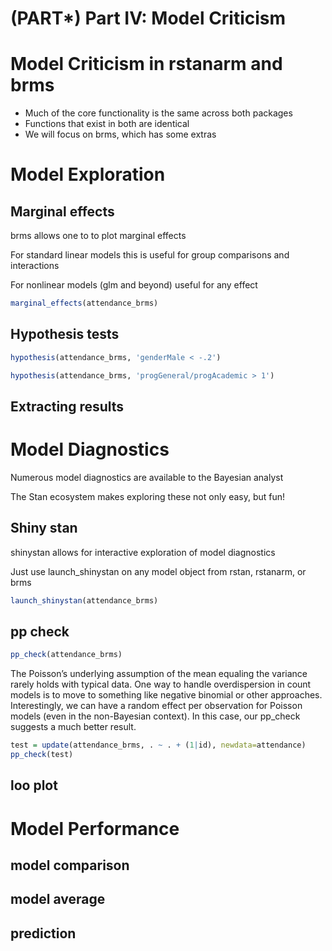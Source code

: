 # (PART\*) Part IV: Model Criticism {-}

# Model Criticism in rstanarm and brms

- Much of the core functionality is the same across both packages
- Functions that exist in both are identical
- We will focus on brms, which has some extras

# Model Exploration
## Marginal effects


<span class="pack">brms</span> allows one to to plot marginal effects

For standard linear models this is useful for group comparisons and interactions

For nonlinear models (glm and beyond) useful for any effect

```r
marginal_effects(attendance_brms)
```


## Hypothesis tests

```r
hypothesis(attendance_brms, 'genderMale < -.2')

hypothesis(attendance_brms, 'progGeneral/progAcademic > 1')
```


## Extracting results

# Model Diagnostics

Numerous model diagnostics are available to the Bayesian analyst

The Stan ecosystem makes exploring these not only easy, but fun!

## Shiny stan

<span class="pack">shinystan</span> allows for interactive exploration of model diagnostics

Just use <span class="func">launch_shinystan</span> on any model object from <span class="pack">rstan</span>, <span class="pack">rstanarm</span>, or <span class="pack">brms</span>

```r
launch_shinystan(attendance_brms)
```

## pp check

```r
pp_check(attendance_brms)
```

The Poisson's underlying assumption of the mean equaling the variance rarely holds with typical data. One way to handle overdispersion in count models is to move to something like negative binomial or other approaches.  Interestingly, we can have a random effect per observation for Poisson models (even in the non-Bayesian context).  In this case, our pp_check suggests a much better result.

```r
test = update(attendance_brms, . ~ . + (1|id), newdata=attendance)
pp_check(test)
```


## loo plot


# Model Performance
## model comparison
## model average
## prediction